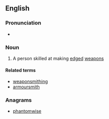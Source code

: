 ==English==

===Pronunciation===
* {{audio|En-us-weaponsmith.ogg|Audio (US)}}

===Noun===
{{en-noun}}

# A person skilled at making [[edged]] [[weapon]]s

====Related terms====
* [[weaponsmithing]]
* [[armoursmith]]

===Anagrams===
* [[phantomwise#English|phantomwise]]